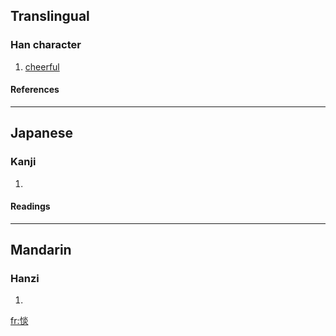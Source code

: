 ==Translingual==
===Han character===
{{Han char|rn=61|rad=心|as=08|sn=11|four=9908<sub>9</sub>|canj=心火火 (PFF)}}
# [[cheerful]]
====References====
{{Han ref|kx=0390.450|dkj=10800|dj=0725.100|hdz=42318.150|uh=60D4|ud=24788|bh=D558|bd=54616}}
----
==Japanese==
===Kanji===
{{ja-kanji|grade=|rs=心08}}
# {{defn|Japanese}} 
====Readings====
{{ja-readings|on=[[たん]] (tan), [[てん]] (ten), [[ねん]] (nen), [[えん]] (en)|kun=[[うれえる]] (ureeru)}}
----
==Mandarin==
===Hanzi===
{{cmn-hanzi|pin=[[tán]] (tan2)|wg=t'an<sup>2</sup>}}
# {{defn|Mandarin}}

[[fr:惔]]